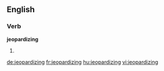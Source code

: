 ==English==

===Verb===
'''jeopardizing'''

# {{present participle of|[[jeopardize]]}}

[[de:jeopardizing]]
[[fr:jeopardizing]]
[[hu:jeopardizing]]
[[vi:jeopardizing]]